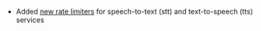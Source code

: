 - Added [new rate limiters](/docs/configuration/librechat_yaml/object_structure/config#ratelimits) for speech-to-text (stt) and text-to-speech (tts) services

